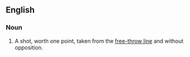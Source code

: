 ==English==

=== Noun ===

# {{hoops}} A shot, worth one point, taken from the [[free-throw line]] and without opposition.